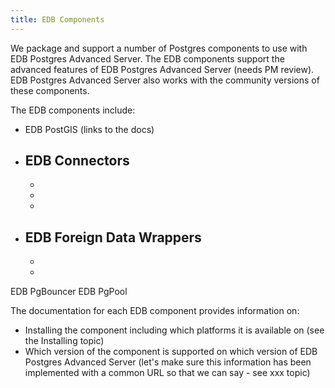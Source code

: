 ```yaml
---
title: EDB Components
---
```


We package and support a number of Postgres components to use with EDB Postgres Advanced Server. The EDB components support the advanced features of EDB Postgres Advanced Server (needs PM review). EDB Postgres Advanced Server also works with the community versions of these components.

The EDB components include:

- EDB PostGIS (links to the docs)
- EDB Connectors
  - 
  - 
  - 
  - 
- EDB Foreign Data Wrappers
  -
  -
  -
EDB PgBouncer
EDB PgPool

The documentation for each EDB component provides information on:
- Installing the component including which platforms it is available on (see the Installing topic)
- Which version of the component is supported on which version of EDB Postgres Advanced Server (let's make sure this information has been implemented with a common URL so that we can say - see xxx topic)

